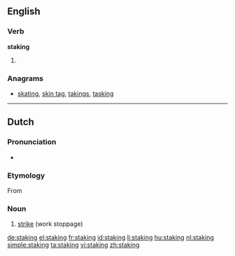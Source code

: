 ==English==

===Verb===
'''staking'''

# {{present participle of|stake}}

===Anagrams===
* [[skating#English|skating]], [[skin tag#English|skin tag]], [[takings#English|takings]], [[tasking#English|tasking]]

----

==Dutch==
{{wikipedia|lang=nl}}

===Pronunciation===
* {{IPA|/ˈstakɪŋ/|lang=nl}}

===Etymology===
From {{suffix|staken|ing|lang=nl}}

===Noun===
{{nl-noun|f|stakingen|stakinkje}}

# [[strike]] (work stoppage)

[[de:staking]]
[[el:staking]]
[[fr:staking]]
[[id:staking]]
[[li:staking]]
[[hu:staking]]
[[nl:staking]]
[[simple:staking]]
[[ta:staking]]
[[vi:staking]]
[[zh:staking]]